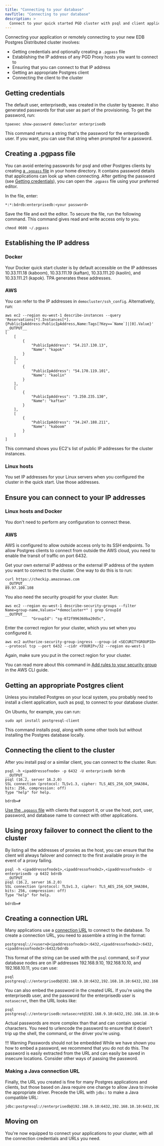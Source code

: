 ```yaml
---
title: "Connecting to your database"
navTitle: "Connecting to your database"
description: >
  Connect to your quick started PGD cluster with psql and client applications
---
```


Connecting your application or remotely connecting to your new EDB Postgres Distributed cluster involves:

* Getting credentials and optionally creating a `.pgpass` file
* Establishing the IP address of any PGD Proxy hosts you want to connect to
* Ensuring that you can connect to that IP address
* Getting an appropriate Postgres client
* Connecting the client to the cluster

## Getting credentials

The default user, enterprisedb, was created in the cluster by tpaexec. It also generated passwords for that user as part of the provisioning. To get the password, run:

```shell
tpaexec show-password democluster enterprisedb
```

This command returns a string that's the password for the enterprisedb user. If you want, you can use that string when prompted for a password.

## Creating a .pgpass file

You can avoid entering passwords for psql and other Postgres clients by creating [a `.pgpass` file](https://www.postgresql.org/docs/current/libpq-pgpass.html) in your home directory. It contains password details that applications can look up when connecting. After getting the password (see [Getting credentials](#getting-credentials)), you can open the `.pgpass` file using your preferred editor.

In the file, enter:

```plain
*:*:bdrdb:enterprisedb:<your password>
```

Save the file and exit the editor. To secure the file, run the following command. This command gives read and write access only to you.

```shell
chmod 0600 ~/.pgpass
```

## Establishing the IP address

### Docker

Your Docker quick start cluster is by default accessible on the IP addresses 10.33.111.18 (kaboom), 10.33.111.19 (kaftan), 10.33.111.20 (kaolin), and 10.33.111.21 (kapok). TPA generates these addresses.

### AWS

You can refer to the IP addresses in `democluster/ssh_config`. Alternatively, run:

```shell
aws ec2 --region eu-west-1 describe-instances --query 'Reservations[*].Instances[*].{PublicIpAddress:PublicIpAddress,Name:Tags[?Key==`Name`]|[0].Value}'
__OUTPUT__
[
    [
        {
            "PublicIpAddress": "54.217.130.13",
            "Name": "kapok"
        }
    ],
    [
        {
            "PublicIpAddress": "54.170.119.101",
            "Name": "kaolin"
        }
    ],
    [
        {
            "PublicIpAddress": "3.250.235.130",
            "Name": "kaftan"
        }
    ],
    [
        {
            "PublicIpAddress": "34.247.188.211",
            "Name": "kaboom"
        }
    ]
]

```

This command shows you EC2's list of public IP addresses for the cluster instances. 


### Linux hosts

You set IP addresses for your Linux servers when you configured the cluster in the quick start. Use those addresses.

## Ensure you can connect to your IP addresses

### Linux hosts and Docker

You don't need to perform any configuration to connect these.

### AWS

AWS is configured to allow outside access only to its SSH endpoints. To allow Postgres clients to connect from outside the AWS cloud, you need to enable the transit of traffic on port 6432.

Get your own external IP address or the external IP address of the system you want to connect to the cluster. One way to do this is to run:

```shell
curl https://checkip.amazonaws.com
__OUTPUT__
89.97.100.108
```

You also need the security groupid for your cluster. Run:

```shell
aws ec2 --region eu-west-1 describe-security-groups --filter Name=group-name,Values="*democluster*" | grep GroupId
__OUTPUT__
            "GroupId": "sg-072f996360ba20d5c",
```

Enter the correct region for your cluster, which you set when you configured it.

```
aws ec2 authorize-security-group-ingress --group-id <SECURITYGROUPID> --protocol tcp --port 6432 --cidr <YOURIP>/32 --region eu-west-1
```

Again, make sure you put in the correct region for your cluster.

You can read more about this command in [Add rules to your security group](https://docs.aws.amazon.com/cli/latest/userguide/cli-services-ec2-sg.html#configuring-a-security-group) in the AWS CLI guide.


## Getting an appropriate Postgres client

Unless you installed Postgres on your local system, you probably need to install a client application, such as psql, to connect to your database cluster.

On Ubuntu, for example, you can run:

```shell
sudo apt install postgresql-client
```

This command installs psql, along with some other tools but without installing the Postgres database locally.

## Connecting the client to the cluster

After you install psql or a similar client, you can connect to the cluster. Run:

```shell
psql -h <ipaddressofnode> -p 6432 -U enterprisedb bdrdb
__OUTPUT__
psql (16.2, server 16.2.0)
SSL connection (protocol: TLSv1.3, cipher: TLS_AES_256_GCM_SHA384, bits: 256, compression: off)
Type "help" for help.

bdrdb=# 
```

[Use the `.pgpass` file](#creating-a-pgpass-file) with clients that support it, or use the host, port, user, password, and database name to connect with other applications.

## Using proxy failover to connect the client to the cluster

By listing all the addresses of proxies as the host, you can ensure that the client will always failover and connect to the first available proxy in the event of a proxy failing. 


```shell
psql -h <ipaddressofnode1>,<ipaddressofnode2>,<ipaddressofnode3> -U enterprisedb -p 6432 bdrdb
__OUTPUT__
psql (16.2, server 16.2.0)
SSL connection (protocol: TLSv1.3, cipher: TLS_AES_256_GCM_SHA384, bits: 256, compression: off)
Type "help" for help.

bdrdb=# 
```

## Creating a connection URL

Many applications use a [connection URL](https://www.postgresql.org/docs/current/libpq-connect.html#id-1.7.3.8.3.6) to connect to the database. To create a connection URL, you need to assemble a string in the format:

```
postgresql://<user>@<ipaddressofnode1>:6432,<ipaddressofnode2>:6432,<ipaddressofnode3>:6432/bdrdb
```

This format of the string can be used with the `psql` command, so if your database nodes are on IP addresses 192.168.9.10, 192.168.10.10, and 192.168.10.11, you can use:

```
psql postgresql://enterprisedb@192.168.9.10:6432,192.168.10.10:6432,192.168.11.10:6432/bdrdb
```

You can also embed the password in the created URL. If you're using the enterprisedb user, and the password for the enterprisedb user is `notasecret`, then the URL 
looks like:

```
psql postgresql://enterprisedb:notasecret@192.168.9.10:6432,192.168.10.10:6432,192.168.11.10:6432/bdrdb
```

Actual passwords are more complex than that and can contain special characters. You need to urlencode the password to ensure that it doesn't trip up the shell, the command, or the driver you're using.

!!! Warning Passwords should not be embedded
    While we have shown you how to embed a password, we recommend that you do not do this. The password is easily extracted from the URL and can easily be saved in insecure locations. Consider other ways of passing the password.

### Making a Java connection URL

Finally, the URL you created is fine for many Postgres applications and clients, but those based on Java require one change to allow Java to invoke the appropriate driver. Precede the URL with `jdbc:` to make a Java compatible URL:

```
jdbc:postgresql://enterprisedb@192.168.9.10:6432,192.168.10.10:6432,192.168.11.10:6432/bdrdb
```

## Moving on

You're now equipped to connect your applications to your cluster, with all the connection credentials and URLs you need.
